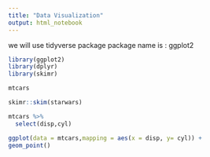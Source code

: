 ```yaml
---
title: "Data Visualization"
output: html_notebook
---
```


we will use tidyverse package
package name is : ggplot2
```r
library(ggplot2)
library(dplyr)
library(skimr)
```

```r
mtcars

```

```r
skimr::skim(starwars)
```

```r
mtcars %>%
  select(disp,cyl)


```

```r
ggplot(data = mtcars,mapping = aes(x = disp, y= cyl)) +
geom_point()
```

